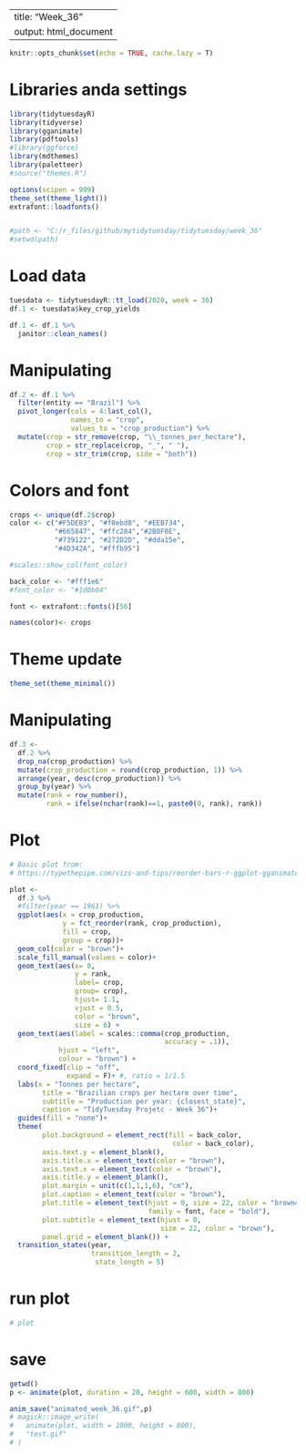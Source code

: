 --
title: "Week_36"
output: html_document
---

```r
knitr::opts_chunk$set(echo = TRUE, cache.lazy = T)
```

# Libraries anda settings
```r
library(tidytuesdayR)
library(tidyverse)
library(gganimate)
library(pdftools)
#library(ggforce)
library(mdthemes)
library(paletteer)
#source("themes.R")

options(scipen = 999)
theme_set(theme_light())
extrafont::loadfonts()


#path <- "C:/r_files/github/mytidytuesday/tidytuesday/week_36"
#setwd(path)
```

# Load data
```r
tuesdata <- tidytuesdayR::tt_load(2020, week = 36)
df.1 <- tuesdata$key_crop_yields

df.1 <- df.1 %>% 
  janitor::clean_names()
```

# Manipulating
```r
df.2 <- df.1 %>%
  filter(entity == "Brazil") %>%
  pivot_longer(cols = 4:last_col(),
               names_to = "crop", 
               values_to = "crop_production") %>% 
  mutate(crop = str_remove(crop, "\\_tonnes_per_hectare"),
         crop = str_replace(crop, "_", " "),
         crop = str_trim(crop, side = "both"))
```

# Colors and font
```r
crops <- unique(df.2$crop)
color <- c("#F5DEB3", "#f0ebd8", "#EEB734", 
           "#665847", "#ffc284","#2B0F0E", 
           "#739122", "#272D2D", "#dda15e", 
           "#4D342A", "#fffb95")

#scales::show_col(font_color)

back_color <- "#fff1e6"
#font_color <- "#1d0b04"

font <- extrafont::fonts()[56]

names(color)<- crops
```

# Theme update
```r
theme_set(theme_minimal())
```

# Manipulating
```r
df.3 <- 
  df.2 %>% 
  drop_na(crop_production) %>% 
  mutate(crop_production = round(crop_production, 1)) %>% 
  arrange(year, desc(crop_production)) %>%
  group_by(year) %>% 
  mutate(rank = row_number(),
         rank = ifelse(nchar(rank)==1, paste0(0, rank), rank))
```

# Plot
```r
# Basic plot from:
# https://typethepipe.com/vizs-and-tips/reorder-bars-r-ggplot-gganimate/  

plot <- 
  df.3 %>%
  #filter(year == 1961) %>% 
  ggplot(aes(x = crop_production,
             y = fct_reorder(rank, crop_production),
             fill = crop,
             group = crop))+
  geom_col(color = "brown")+
  scale_fill_manual(values = color)+
  geom_text(aes(x= 0, 
                y = rank,
                label= crop, 
                group= crop),
                hjust= 1.1,
                vjust = 0.5,
                color = "brown",
                size = 6) +
  geom_text(aes(label = scales::comma(crop_production, 
                                      accuracy = .1)), 
            hjust = "left",
            colour = "brown") +
  coord_fixed(clip = "off", 
              expand = F)+ #, ratio = 1/1.5
  labs(x = "Tonnes per hectare",
        title = "Brazilian crops per hectare over time",
        subtitle = "Production per year: {closest_state}",
        caption = "TidyTuesday Projetc - Week 36")+
  guides(fill = "none")+
  theme(
        plot.background = element_rect(fill = back_color, 
                                        color = back_color),
        axis.text.y = element_blank(),
        axis.title.x = element_text(color = "brown"),
        axis.text.x = element_text(color = "brown"),
        axis.title.y = element_blank(),
        plot.margin = unit(c(1,1,1,6), "cm"),
        plot.caption = element_text(color = "brown"),
        plot.title = element_text(hjust = 0, size = 22, color = "brown4", 
                                  family = font, face = "bold"),
        plot.subtitle = element_text(hjust = 0, 
                                     size = 22, color = "brown"),
        panel.grid = element_blank()) +
  transition_states(year,
                    transition_length = 2,
                     state_length = 5)

```

# run plot
```r
# plot
```

# save
```r
getwd()
p <- animate(plot, duration = 20, height = 600, width = 800)

anim_save("animated_week_36.gif",p)
# magick::image_write(
#   animate(plot, width = 1000, height = 800), 
#   "test.gif"
# )



```